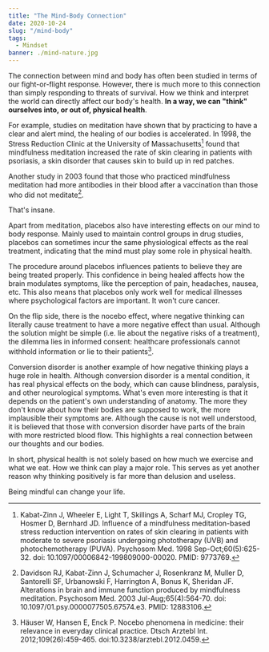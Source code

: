 ```yaml
---
title: "The Mind-Body Connection"
date: 2020-10-24
slug: "/mind-body"
tags:
  - Mindset
banner: ./mind-nature.jpg
---
```


The connection between mind and body has often been studied in terms of our fight-or-flight response. However, there is much more to this connection than simply responding to threats of survival. How we think and interpret the world can directly affect our body's health. **In a way, we can "think" ourselves into, or out of, physical health**.

For example, studies on meditation have shown that by practicing to have a clear and alert mind, the healing of our bodies is accelerated. In 1998, the Stress Reduction Clinic at the University of Massachusetts[^1] found that mindfulness meditation increased the rate of skin clearing in patients with psoriasis, a skin disorder that causes skin to build up in red patches.

Another study in 2003 found that those who practiced mindfulness meditation had more antibodies in their blood after a vaccination than those who did not meditate[^2].

That's insane.

Apart from meditation, placebos also have interesting effects on our mind to body response. Mainly used to maintain control groups in drug studies, placebos can sometimes incur the same physiological effects as the real treatment, indicating that the mind must play some role in physical health.

The procedure around placebos influences patients to believe they are being treated properly. This confidence in being healed affects how the brain modulates symptoms, like the perception of pain, headaches, nausea, etc. This also means that placebos only work well for medical illnesses where psychological factors are important. It won't cure cancer.

On the flip side, there is the nocebo effect, where negative thinking can literally cause treatment to have a more negative effect than usual. Although the solution might be simple (i.e. lie about the negative risks of a treatment), the dilemma lies in informed consent: healthcare professionals cannot withhold information or lie to their patients[^3].

Conversion disorder is another example of how negative thinking plays a huge role in health. Although conversion disorder is a mental condition, it has real physical effects on the body, which can cause blindness, paralysis, and other neurological symptoms. What's even more interesting is that it depends on the patient's own understanding of anatomy. The more they don't know about how their bodies are supposed to work, the more implausible their symptoms are. Although the cause is not well understood, it is believed that those with conversion disorder have parts of the brain with more restricted blood flow. This highlights a real connection between our thoughts and our bodies.

In short, physical health is not solely based on how much we exercise and what we eat. How we think can play a major role. This serves as yet another reason why thinking positively is far more than delusion and useless.

Being mindful can change your life.

[^1]: Kabat-Zinn J, Wheeler E, Light T, Skillings A, Scharf MJ, Cropley TG, Hosmer D, Bernhard JD. Influence of a mindfulness meditation-based stress reduction intervention on rates of skin clearing in patients with moderate to severe psoriasis undergoing phototherapy (UVB) and photochemotherapy (PUVA). Psychosom Med. 1998 Sep-Oct;60(5):625-32. doi: 10.1097/00006842-199809000-00020. PMID: 9773769.
[^2]: Davidson RJ, Kabat-Zinn J, Schumacher J, Rosenkranz M, Muller D, Santorelli SF, Urbanowski F, Harrington A, Bonus K, Sheridan JF. Alterations in brain and immune function produced by mindfulness meditation. Psychosom Med. 2003 Jul-Aug;65(4):564-70. doi: 10.1097/01.psy.0000077505.67574.e3. PMID: 12883106.
[^3]: Häuser W, Hansen E, Enck P. Nocebo phenomena in medicine: their relevance in everyday clinical practice. Dtsch Arztebl Int. 2012;109(26):459-465. doi:10.3238/arztebl.2012.0459.